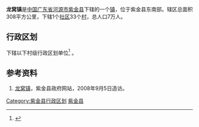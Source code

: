 {{中国乡级行政区|44/16/21/102/000}}
'''龙窝镇'''是[[中华人民共和国|中国]][[广东省|广东省]][[河源市|河源市]][[紫金县|紫金县]]下辖的一个[[镇|镇]]，位于紫金县东南部。辖区总面积308平方公里，下辖1个[[社区|社区]]33个[[村|村]]，总人口7万人。

== 行政区划 ==
{{PAGENAMEBASE}}下辖以下村级行政区划单位<ref>{{PRC admin/ref sgc|44/16/21/102/000}}</ref>
{{PRC admin/children|44/16/21/102/000}}。

==参考资料==
#[http://www.gdzijin.gov.cn/zjzj/zjnj/2005/zqgk/2006/0119/13544.htm 龙窝镇]{{dead link|date=2018年5月 |bot=InternetArchiveBot |fix-attempted=yes }}，紫金县政府网站，2008年9月5日造访。
{{reflist}}

{{GD-stub}}
{{PRC admin/navcat|44/16/21/102/000}}

[[Category:紫金县行政区划|Category:紫金县行政区划]]
[[Category:河源建制镇|紫金县]]